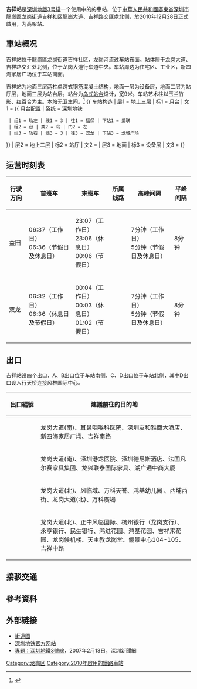 {{noteTA
|G1=Transport
|G2=Railway
|G3=Unit
}}
{{Infobox station
| linecolour= {{深圳地鐵色彩|3}}
| name = 吉祥
| image = Shenzhen Metro Line 3 Jixiang Sta Platform.jpg
| caption = 
| eng_name = Jixiang
| livery = #CCCCCC
| country = {{PRC}}
| borough = [[廣東省|廣東省]][[深圳市|深圳市]][[龍崗區|龍崗區]][[龙岗街道_(深圳市)|龙岗街道]]吉祥社区
| address = [[龍崗大道|龍崗大道]]、吉祥路交匯處北側
| coordinates = {{coord|22|42|34|N|114|14|38|E|display=it|type:railwaystation}}
| line = {{深圳地鐵|3|sl}}
| exits = 4
| hours = 见相关章节
| station_hours = 06:26－01:12
| opened = 2010年12月28日
| services= {{Adjacent stations|system=Shenzhen Metro |line1=3|left1=龍城廣場|right1=愛聯|to-left1=雙龍|to-right1=福保}}
| structure = 高架車站
| platformtype = [[島式月台|島式月台]]
| platform = 2
| elevator = 2
| escalator = 6
| route_map = {{Routemap|inline=yes|legend=no|map=
\uhSTRf!~MFADEg\uhSTRg!~MFADEg\~~ ~~{{rmri|u}}[[龙城广场站|龙城广场站]]
uhSTR+BSl\uhSTR+BSr!~num1r
\uhSTR+BSl!~num2l\uhSTR+BSr\~~'''F3'''
\uhSTRf!~MFADEf\uhSTRg!~MFADEf\~~ ~~{{rmri|d}}[[爱联站|爱联站]]
}}}}
'''吉祥站'''是[[深圳地鐵|深圳地鐵]][[深圳地鐵3号綫|3号綫]]一个使用中的的車站，位于[[中華人民共和國|中華人民共和國]][[廣東省|廣東省]][[深圳市|深圳市]][[龍崗區|龍崗區]][[龙岗街道_(深圳市)|龙岗街道]]吉祥社区[[龍崗大道|龍崗大道]]、吉祥路交匯處北側，於2010年12月28日正式啟用，为高架站。

==車站概况==
吉祥站位于[[龍崗區|龍崗區]][[龙岗街道_(深圳市)|龙岗街道]]吉祥社区，龙岗河流过车站东面。站体居于[[龙岗大道|龙岗大道]]、吉祥路交汇处北侧，位于龙岗大道行车道中央。车站周边为住宅区、工业区，新四海家居广场位于车站南面。

吉祥站为地面三层两柱单跨式钢筋混凝土结构，地面一层为设备层，地面二层为站厅层，地面三层为站台层。站台为[[岛式站台|岛式站台]]设计，宽9米。车站艺术柱以玉兰竹影、红百合为主。本站无卫生间。<ref>{{cite news |url=http://news.163.com/10/1227/07/6OT4FIPC00014AED.html |title=16个车站一站一景 |author=深圳新闻网 |publisher=[[网易|网易]] |date=2010-12-27 |accessdate=2016-11-13 |archive-date=2016-11-14 |archive-url=https://web.archive.org/web/20161114001434/http://news.163.com/10/1227/07/6OT4FIPC00014AED.html |dead-url=no }}</ref>
{{ 车站构造
| 层1 = 地上三层 | 标1 = 月台
| 文1 = {{ 月台配置 | 系统 = 深圳地铁
  | 组1 = 轨左 | 线1 = 3 | 往1 = 福保 | 下站1 = 爱联
  | 组2 = 台 | 类2 = 岛 | 门2 = 左
  | 组3 = 轨右 | 线3 = 3 | 往3 = 双龙 | 下站3 = 龙城广场
}}
| 层2 = 地上二层 | 标2 = 站厅
| 文2 = {{spml|客户服务|商铺|售票机|自动柜员机}}
| 层3 = 地面 | 标3 = 设备层
| 文3 = {{spml|出入口}}
}}
{{gallery|align=center | width = 300
| File:Shenzhen Metro Line 3 Jixiang Sta Concourse.jpg|站厅
| File:Shenzhen Metro Jixiang Station.jpg|车站外观
}}

==运营时刻表==
{| class="wikitable"
|-
! 行驶方向 !! 首班车 !! 末班车 !! 所属线路 !! 高峰间隔 !! 平峰间隔
|-
|益田 || 06:37（工作日）<br>06:36（节假日及休息日） || 23:07（工作日）<br>23:06（休息日）<br>00:06（节假日） || {{深圳地鐵|3|c}}|| 7分钟（工作日）<br>5分钟（节假日及休息日） || 8分钟
|-
|双龙 || 06:32（工作日）<br>06:36（休息日及节假日）  || 00:04（工作日）<br>00:03（休息日）<br>01:02（节假日） || {{深圳地鐵|3|c}} || 7分钟（工作日）<br>5分钟（节假日及休息日） || 8分钟
|}

==出口==
吉祥站设四个出口，A、B出口位于车站南侧，C、D出口位于车站北侧，其中D出口设人行天桥连接风林国际中心。
{| class="wikitable"
! style="width:70px" | 出口編號 !! 建議前往的目的地
|-
| align="center" | {{港鐵出口|A}} ||龙岗大道(南)、耳鼻咽喉科医院、深圳友和雅商大酒店、新四海家居广场、吉祥南路
|-
| align="center" style="border-bottom:none" | {{港鐵出口|B}} || style="border-bottom:none" |龙岗大道(南)、深圳港龙医院、深圳德尼斯酒店、法国凡尔赛家具集团、龙兴联泰国际家具、湖广通中商大厦
|-
| align="center" style="border-bottom:none" | {{港鐵出口|C}} || style="border-bottom:none" |龙岗大道(北)、风临域、万科天誉、鸿基幼儿园 、西埔西街、龙岗大道(北)、万科廣場
|-
| align="center" style="border-bottom:none" | {{港鐵出口|D}} || style="border-bottom:none" |龙岗大道(北)、正中风临国际、杭州银行（龙岗支行）、永亨银行、民生银行、鸿进花园、鸿基花园、吉祥来花园、龙岗候机楼、天主教龙岗堂、俪景中心104-105、吉祥中路
|}

==接驳交通==
{{深圳巴士路线简单列表|header=吉祥地铁站|366|E33|M195|M239|M266|M275|M501|M502|高快901|深惠3A}}
{{深圳巴士路线简单列表|header=吉祥地铁站2|366|M195|M239|M266|M275}}

==參考資料==
{{Reflist|30em}}

==外部链接==
*[http://www.szmc.net/public/cms/public/upload/ad/siteimg/ck/0327_b.jpg 街道图]{{Dead link|date=2020年6月 |bot=InternetArchiveBot |fix-attempted=yes }}
*[http://www.szmc.net/page/service/service.html?code=2103&site=0329&newsSearchToken=cc07aa14-3e73-475b-9d81-036bf93f1112 深圳地铁官方网站] {{Wayback|url=http://www.szmc.net/page/service/service.html?code=2103&site=0329&newsSearchToken=cc07aa14-3e73-475b-9d81-036bf93f1112 |date=20190811134928 }}
*[https://web.archive.org/web/20170110031100/http://www.sznews.com/zhuanti/content/2007-02/13/content_871294.htm 專題：深圳地鐵3號線]，2007年2月13日，深圳新聞網

{{深圳地鐵3號線車站}}
{{深圳地鐵車站列表|SZM}}

[[Category:龙岗区|Category:龙岗区]]
[[Category:2010年啟用的鐵路車站|Category:2010年啟用的鐵路車站]]